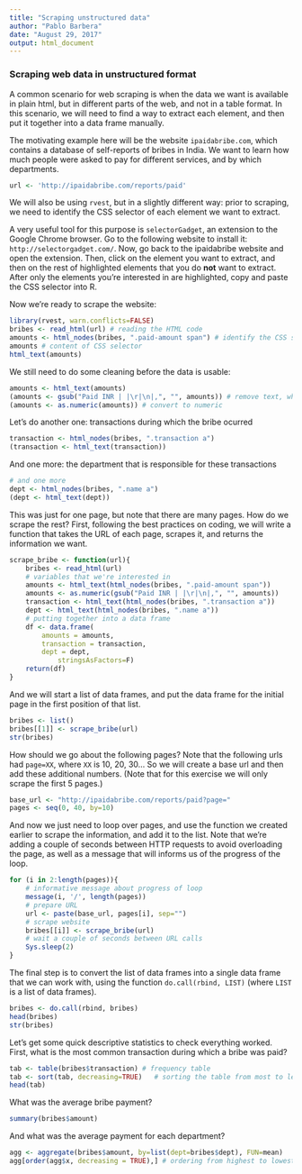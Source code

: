 ```yaml
---
title: "Scraping unstructured data"
author: "Pablo Barbera"
date: "August 29, 2017"
output: html_document
---
```


### Scraping web data in unstructured format

A common scenario for web scraping is when the data we want is available in plain html, but in different parts of the web, and not in a table format. In this scenario, we will need to find a way to extract each element, and then put it together into a data frame manually.

The motivating example here will be the website `ipaidabribe.com`, which contains a database of self-reports of bribes in India. We want to learn how much people were asked to pay for different services, and by which departments.

```r
url <- 'http://ipaidabribe.com/reports/paid'
```

We will also be using `rvest`, but in a slightly different way: prior to scraping, we need to identify the CSS selector of each element we want to extract. 

A very useful tool for this purpose is `selectorGadget`, an extension to the Google Chrome browser. Go to the following website to install it: `http://selectorgadget.com/`. Now, go back to the ipaidabribe website and open the extension. Then, click on the element you want to extract, and then on the rest of highlighted elements that you do __not__ want to extract. After only the elements you're interested in are highlighted, copy and paste the CSS selector into R.

Now we're ready to scrape the website:

```r
library(rvest, warn.conflicts=FALSE)
bribes <- read_html(url) # reading the HTML code
amounts <- html_nodes(bribes, ".paid-amount span") # identify the CSS selector
amounts # content of CSS selector
html_text(amounts)
```

We still need to do some cleaning before the data is usable:

```r
amounts <- html_text(amounts)
(amounts <- gsub("Paid INR | |\r|\n|,", "", amounts)) # remove text, white space, and commas
(amounts <- as.numeric(amounts)) # convert to numeric
```

Let's do another one: transactions during which the bribe ocurred
```r
transaction <- html_nodes(bribes, ".transaction a")
(transaction <- html_text(transaction))
```

And one more: the department that is responsible for these transactions
```r
# and one more
dept <- html_nodes(bribes, ".name a")
(dept <- html_text(dept))
```

This was just for one page, but note that there are many pages. How do we scrape the rest? First, following the best practices on coding, we will write a function that takes the URL of each page, scrapes it, and returns the information we want.

```r
scrape_bribe <- function(url){
	bribes <- read_html(url)
	# variables that we're interested in
	amounts <- html_text(html_nodes(bribes, ".paid-amount span"))
	amounts <- as.numeric(gsub("Paid INR | |\r|\n|,", "", amounts))
	transaction <- html_text(html_nodes(bribes, ".transaction a"))
	dept <- html_text(html_nodes(bribes, ".name a"))
	# putting together into a data frame
	df <- data.frame(
		amounts = amounts,
		transaction = transaction,
		dept = dept,
			stringsAsFactors=F)
	return(df)
}
```

And we will start a list of data frames, and put the data frame for the initial page in the first position of that list.

```r
bribes <- list()
bribes[[1]] <- scrape_bribe(url)
str(bribes)
```

How should we go about the following pages? Note that the following urls had `page=XX`, where `XX` is 10, 20, 30... So we will create a base url and then add these additional numbers. (Note that for this exercise we will only scrape the first 5 pages.)

```r
base_url <- "http://ipaidabribe.com/reports/paid?page="
pages <- seq(0, 40, by=10)
```

And now we just need to loop over pages, and use the function we created earlier to scrape the information, and add it to the list. Note that we're adding a couple of seconds between HTTP requests to avoid overloading the page, as well as a message that will informs us of the progress of the loop.

```r
for (i in 2:length(pages)){
	# informative message about progress of loop
	message(i, '/', length(pages))
	# prepare URL
	url <- paste(base_url, pages[i], sep="")
	# scrape website
	bribes[[i]] <- scrape_bribe(url)
	# wait a couple of seconds between URL calls
	Sys.sleep(2)
}
```

The final step is to convert the list of data frames into a single data frame that we can work with, using the function `do.call(rbind, LIST)` (where `LIST` is a list of data frames).

```r
bribes <- do.call(rbind, bribes)
head(bribes)
str(bribes)
```

Let's get some quick descriptive statistics to check everything worked. First, what is the most common transaction during which a bribe was paid?

```r
tab <- table(bribes$transaction) # frequency table
tab <- sort(tab, decreasing=TRUE)	# sorting the table from most to least common
head(tab)
```

What was the average bribe payment?

```r
summary(bribes$amount)
```

And what was the average payment for each department?
```r
agg <- aggregate(bribes$amount, by=list(dept=bribes$dept), FUN=mean)
agg[order(agg$x, decreasing = TRUE),] # ordering from highest to lowest
```




